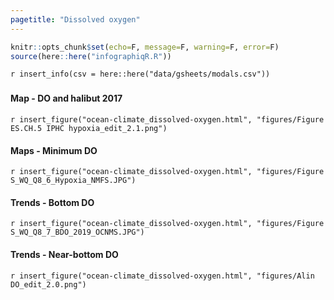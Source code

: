 ```yaml
---
pagetitle: "Dissolved oxygen"
---
```


```r
knitr::opts_chunk$set(echo=F, message=F, warning=F, error=F)
source(here::here("infographiqR.R"))
```

`r insert_info(csv = here::here("data/gsheets/modals.csv"))`


### {.tabset}

#### Map - DO and halibut 2017

`r insert_figure("ocean-climate_dissolved-oxygen.html", "figures/Figure ES.CH.5 IPHC hypoxia_edit_2.1.png")`

#### Maps - Minimum DO

`r insert_figure("ocean-climate_dissolved-oxygen.html", "figures/Figure S_WQ_Q8_6_Hypoxia_NMFS.JPG")`

#### Trends - Bottom DO

`r insert_figure("ocean-climate_dissolved-oxygen.html", "figures/Figure S_WQ_Q8_7_BDO_2019_OCNMS.JPG")`

#### Trends - Near-bottom DO

`r insert_figure("ocean-climate_dissolved-oxygen.html", "figures/Alin DO_edit_2.0.png")`
